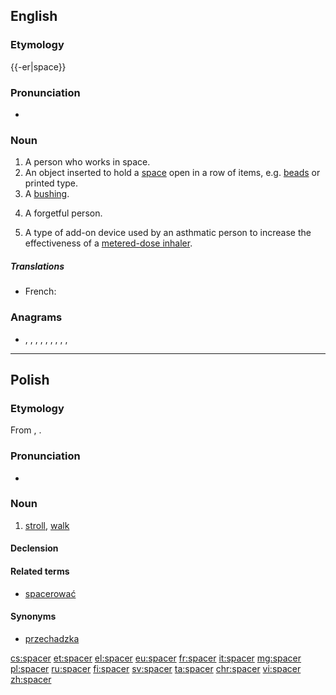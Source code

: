 ==English==
{{wikipedia|dab=spacer}}

===Etymology===
{{-er|space}}

===Pronunciation===
* {{IPA|/ˈspeɪsə(r)/|lang=en}}
*: {{rhymes|eɪsə(r)|lang=en}}

===Noun===
{{en-noun}}

# A person who works in space.
# An object inserted to hold a [[space]] open in a row of items, e.g. [[beads]] or printed type.
# A [[bushing]].
# {{label|en|slang}} A forgetful person.
# {{label|en|medicine}} A type of add-on device used by an asthmatic person to increase the effectiveness of a [[metered-dose inhaler]].


=====Translations=====
{{trans-top|an object}}
* French: {{t|fr|entretoise}}
{{trans-bottom}}

===Anagrams===
* {{l|en|capers}}, {{l|en|Casper}}, {{l|en|crapes}}, {{l|en|escarp}}, {{l|en|e-scrap}}, {{l|en|Pacers}}, {{l|en|pacers}}, {{l|en|parsec}}, {{l|en|recaps}}, {{l|en|scrape}}

----

==Polish==

===Etymology===
From {{etyl|de|pl}} {{m|de|spazieren}}, {{m|de|Spaziergang|Spazier(gang)}}.

===Pronunciation===
* {{IPA|[ˈs̪pat͡s̪ɛr]|lang=pl}}

===Noun===
{{pl-noun|m-in}}

# [[stroll]], [[walk]]

====Declension====
{{pl-decl-noun-m-in}}

====Related terms====
* [[spacerować]]

====Synonyms====
* [[przechadzka]]


[[cs:spacer]]
[[et:spacer]]
[[el:spacer]]
[[eu:spacer]]
[[fr:spacer]]
[[it:spacer]]
[[mg:spacer]]
[[pl:spacer]]
[[ru:spacer]]
[[fi:spacer]]
[[sv:spacer]]
[[ta:spacer]]
[[chr:spacer]]
[[vi:spacer]]
[[zh:spacer]]